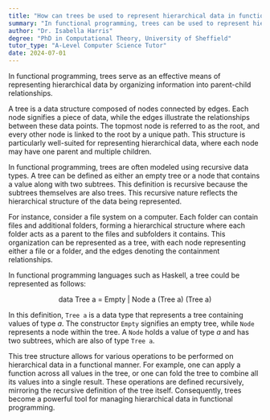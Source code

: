 ```yaml
---
title: "How can trees be used to represent hierarchical data in functional programming?"
summary: "In functional programming, trees can be used to represent hierarchical data by structuring data in parent-child relationships."
author: "Dr. Isabella Harris"
degree: "PhD in Computational Theory, University of Sheffield"
tutor_type: "A-Level Computer Science Tutor"
date: 2024-07-01
---
```


In functional programming, trees serve as an effective means of representing hierarchical data by organizing information into parent-child relationships.

A tree is a data structure composed of nodes connected by edges. Each node signifies a piece of data, while the edges illustrate the relationships between these data points. The topmost node is referred to as the root, and every other node is linked to the root by a unique path. This structure is particularly well-suited for representing hierarchical data, where each node may have one parent and multiple children.

In functional programming, trees are often modeled using recursive data types. A tree can be defined as either an empty tree or a node that contains a value along with two subtrees. This definition is recursive because the subtrees themselves are also trees. This recursive nature reflects the hierarchical structure of the data being represented.

For instance, consider a file system on a computer. Each folder can contain files and additional folders, forming a hierarchical structure where each folder acts as a parent to the files and subfolders it contains. This organization can be represented as a tree, with each node representing either a file or a folder, and the edges denoting the containment relationships.

In functional programming languages such as Haskell, a tree could be represented as follows:

$$
\text{data Tree a = Empty | Node a (Tree a) (Tree a)}
$$

In this definition, `Tree a` is a data type that represents a tree containing values of type $a$. The constructor `Empty` signifies an empty tree, while `Node` represents a node within the tree. A `Node` holds a value of type $a$ and has two subtrees, which are also of type `Tree a`.

This tree structure allows for various operations to be performed on hierarchical data in a functional manner. For example, one can apply a function across all values in the tree, or one can fold the tree to combine all its values into a single result. These operations are defined recursively, mirroring the recursive definition of the tree itself. Consequently, trees become a powerful tool for managing hierarchical data in functional programming.
    